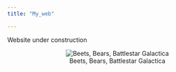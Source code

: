 ```yaml
---
title: "My_web"

---
```


Website under construction

<center>

![Beets, Bears, Battlestar Galactica](images/dwight.jpg)

</center>